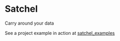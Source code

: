 Satchel
===========

Carry around your data


See a project example in action at [satchel_examples](https://github.com/dpastoor/satchel_examples)
